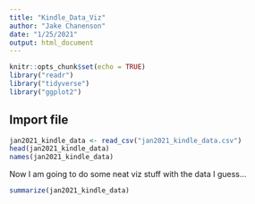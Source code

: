 ```yaml
---
title: "Kindle_Data_Viz"
author: "Jake Chanenson"
date: "1/25/2021"
output: html_document
---
```


```r
knitr::opts_chunk$set(echo = TRUE)
library("readr")
library("tidyverse")
library("ggplot2")
```

## Import file 
```r
jan2021_kindle_data <- read_csv("jan2021_kindle_data.csv")
head(jan2021_kindle_data)
names(jan2021_kindle_data)

```

Now I am going to do some neat viz stuff with the data I guess...
```r
summarize(jan2021_kindle_data)
```